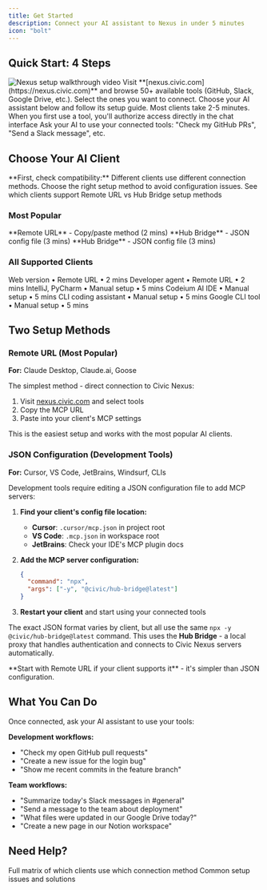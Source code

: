 ```yaml
---
title: Get Started
description: Connect your AI assistant to Nexus in under 5 minutes
icon: "bolt"
---
```


## Quick Start: 4 Steps

<Frame caption="Watch how to connect your AI assistant to Nexus in under 5 minutes">
  <img 
    className="rounded-lg"
    src="https://placehold.co/800x450/e0e7ff/6366f1?text=Setup+Demo+Video+Coming+Soon"
    alt="Nexus setup walkthrough video"
  />
</Frame>

<Steps>
  <Step title="Select Your Tools">
    Visit **[nexus.civic.com](https://nexus.civic.com)** and browse 50+ available tools (GitHub, Slack, Google Drive, etc.). Select the ones you want to connect.
  </Step>
  <Step title="Connect Your AI Client">
    Choose your AI assistant below and follow its setup guide. Most clients take 2-5 minutes.
  </Step>
  <Step title="Authorize Your Tools">
    When you first use a tool, you'll authorize access directly in the chat interface
  </Step>
  <Step title="Start Using">
    Ask your AI to use your connected tools: "Check my GitHub PRs", "Send a Slack message", etc.
  </Step>
</Steps>

## Choose Your AI Client

<Note>
**First, check compatibility:** Different clients use different connection methods. Choose the right setup method to avoid configuration issues.
</Note>

<Card title="Client Compatibility Guide" icon="table" href="/nexus/reference/client-compatibility">
  See which clients support Remote URL vs Hub Bridge setup methods
</Card>

### Most Popular

<CardGroup cols={3}>
  <Card title="Claude Desktop" icon="desktop" href="/nexus/quickstart/clients/claude-desktop">
    **Remote URL** - Copy/paste method (2 mins)
  </Card>
  <Card title="Cursor" icon="code" href="/nexus/quickstart/clients/cursor">
    **Hub Bridge** - JSON config file (3 mins)
  </Card>
  <Card title="VS Code" icon="code" href="/nexus/quickstart/clients/vscode">
    **Hub Bridge** - JSON config file (3 mins)
  </Card>
</CardGroup>

### All Supported Clients

<CardGroup cols={3}>
  <Card title="Claude.ai" icon="globe" href="/nexus/quickstart/clients/claude-web">
    Web version • Remote URL • 2 mins
  </Card>
  <Card title="Goose" icon="terminal" href="/nexus/quickstart/clients/goose">
    Developer agent • Remote URL • 2 mins  
  </Card>
  <Card title="JetBrains IDEs" icon="command" href="/nexus/quickstart/clients/jetbrains">
    IntelliJ, PyCharm • Manual setup • 5 mins
  </Card>
  <Card title="Windsurf" icon="wind" href="/nexus/quickstart/clients/windsurf">
    Codeium AI IDE • Manual setup • 5 mins
  </Card>
  <Card title="Claude Code" icon="terminal" href="/nexus/quickstart/clients/claude-code">
    CLI coding assistant • Manual setup • 5 mins
  </Card>
  <Card title="Gemini CLI" icon="google" href="/nexus/quickstart/clients/gemini">
    Google CLI tool • Manual setup • 5 mins
  </Card>
</CardGroup>

## Two Setup Methods

### Remote URL (Most Popular)
**For:** Claude Desktop, Claude.ai, Goose

The simplest method - direct connection to Civic Nexus:

1. Visit [nexus.civic.com](https://nexus.civic.com) and select tools
2. Copy the MCP URL  
3. Paste into your client's MCP settings

This is the easiest setup and works with the most popular AI clients.

### JSON Configuration (Development Tools)
**For:** Cursor, VS Code, JetBrains, Windsurf, CLIs

Development tools require editing a JSON configuration file to add MCP servers:

1. **Find your client's config file location:**
   - **Cursor**: `.cursor/mcp.json` in project root
   - **VS Code**: `.mcp.json` in workspace root  
   - **JetBrains**: Check your IDE's MCP plugin docs
   
2. **Add the MCP server configuration:**
   ```json
   {
     "command": "npx",
     "args": ["-y", "@civic/hub-bridge@latest"]
   }
   ```

3. **Restart your client** and start using your connected tools

The exact JSON format varies by client, but all use the same `npx -y @civic/hub-bridge@latest` command. This uses the **Hub Bridge** - a local proxy that handles authentication and connects to Civic Nexus servers automatically.

<Info>
**Start with Remote URL if your client supports it** - it's simpler than JSON configuration.
</Info>

## What You Can Do

Once connected, ask your AI assistant to use your tools:

**Development workflows:**
- "Check my open GitHub pull requests"  
- "Create a new issue for the login bug"
- "Show me recent commits in the feature branch"

**Team workflows:**
- "Summarize today's Slack messages in #general"
- "Send a message to the team about deployment"
- "What files were updated in our Google Drive today?"
- "Create a new page in our Notion workspace"

## Need Help?

<CardGroup cols={2}>
  <Card title="Client Compatibility" icon="table" href="/nexus/reference/client-compatibility">
    Full matrix of which clients use which connection method
  </Card>
  <Card title="Troubleshooting" icon="wrench" href="/nexus/troubleshooting">
    Common setup issues and solutions
  </Card>
</CardGroup>
